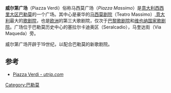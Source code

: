 {{Infobox street
| name                    =威尔第广场 
| native_name             = Piazza Verdi
| image                   = Theatromassimo ms161.jpg
| location                = [[意大利|意大利]][[西西里大区|西西里大区]][[巴勒莫|巴勒莫]]
| coordinates             = {{Coord|38|07|12.66|N|13|21|26.33|E|type:landmark_region:IT|display=inline,title}}
}}
'''威尔第广场'''（Piazza Verdi）俗称马西莫广场（''Piazza Massimo''）是[[意大利|意大利]][[西西里大区|西西里大区]][[巴勒莫|巴勒莫]]的一个广场。其中心是豪华的[[马西莫剧院|马西莫剧院]]（Teatro Massimo）,[[意大利|意大利]]最大的[[歌剧院|歌剧院]]，也是[[欧洲|欧洲]]的第三大歌剧院，仅次于[[巴黎歌剧院|巴黎歌剧院]]和[[维也纳国家歌剧院|维也纳国家歌剧院]]。广场位于巴勒莫历史中心的塞拉尔卡迪奥区（Seralcadio），马奎达街（Via Maqueda）旁。

威尔第广场开辟于19世纪，以配合巴勒莫的新歌剧院。

== 参考==
* [https://utrip.com/plan-travel/italy/palermo/piazza-verdi/ Piazza Verdi - ''utrip.com''] {{Wayback|url=https://utrip.com/plan-travel/italy/palermo/piazza-verdi/ |date=20170202023255 }}
[[Category:巴勒莫|Category:巴勒莫]]